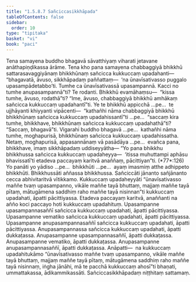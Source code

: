 ```yaml
---
title: "1.5.8.7 Sañciccasikkhāpada"
tableOfContents: false
sidebar:
  order: 10
type: "tipitaka"
basket: "vi"
book: "paci"
---
```



<DynamicBreadcrumb />

<Division number="464" book="paci">

<Paragraph number="1379" book="paci">
Tena samayena buddho bhagavā sāvatthiyaṃ viharati jetavane anāthapiṇḍikassa ārāme. Tena kho pana samayena chabbaggiyā bhikkhū sattarasavaggiyānaṃ bhikkhūnaṃ sañcicca kukkuccaṃ upadahanti—  “bhagavatā, āvuso, sikkhāpadaṃ paññattaṃ—  ‘na ūnavīsativasso puggalo upasampādetabbo’ti. Tumhe ca ūnavīsativassā upasampannā. Kacci no tumhe anupasampannā”ti? Te rodanti. Bhikkhū evamāhaṃsu—  “kissa tumhe, āvuso, rodathā”ti? “Ime, āvuso, chabbaggiyā bhikkhū amhākaṃ sañcicca kukkuccaṃ upadahantī”ti.
</Paragraph>

<Paragraph number="1380" book="paci">
Ye te bhikkhū appicchā …pe…  te ujjhāyanti khiyyanti vipācenti—  “kathañhi nāma chabbaggiyā bhikkhū bhikkhūnaṃ sañcicca kukkuccaṃ upadahissantī”ti …pe…  “saccaṃ kira tumhe, bhikkhave, bhikkhūnaṃ sañcicca kukkuccaṃ upadahathā”ti? “Saccaṃ, bhagavā”ti. Vigarahi buddho bhagavā …pe…  kathañhi nāma tumhe, moghapurisā, bhikkhūnaṃ sañcicca kukkuccaṃ upadahissatha. Netaṃ, moghapurisā, appasannānaṃ vā pasādāya …pe…  evañca pana, bhikkhave, imaṃ sikkhāpadaṃ uddiseyyātha—
</Paragraph>

</Division>
<Division number="465" book="paci">

<Paragraph number="1381" book="paci">
<Emphasis>“Yo pana bhikkhu bhikkhussa sañcicca kukkuccaṃ upadaheyya—  ‘itissa muhuttampi aphāsu bhavissatī’ti etadeva paccayaṃ karitvā anaññaṃ, pācittiyan”</Emphasis>ti. (*77*:<Emphasis>126</Emphasis>)
</Paragraph>

</Division>
<Division number="466" book="paci">

<Paragraph number="1382" book="paci">
<Emphasis>Yo panā</Emphasis>ti yo yādiso …pe…  <Emphasis>bhikkhū</Emphasis>ti …pe…  ayaṃ imasmiṃ atthe adhippeto bhikkhūti.
</Paragraph>

<Paragraph number="1383" book="paci">
<Emphasis>Bhikkhussā</Emphasis>ti aññassa bhikkhussa.
</Paragraph>

<Paragraph number="1384" book="paci">
<Emphasis>Sañciccā</Emphasis>ti jānanto sañjānanto cecca abhivitaritvā vītikkamo.
</Paragraph>

<Paragraph number="1385" book="paci">
<Emphasis>Kukkuccaṃ upadaheyyā</Emphasis>ti “ūnavīsativasso maññe tvaṃ upasampanno, vikāle maññe tayā bhuttaṃ, majjaṃ maññe tayā pītaṃ, mātugāmena saddhiṃ raho maññe tayā nisinnan”ti kukkuccaṃ upadahati, āpatti pācittiyassa.
</Paragraph>

<Paragraph number="1386" book="paci">
<Emphasis>Etadeva paccayaṃ karitvā, anaññan</Emphasis>ti na añño koci paccayo hoti kukkuccaṃ upadahituṃ.
</Paragraph>

</Division>
<Division number="467" book="paci">

<Paragraph number="1387" book="paci">
Upasampanne upasampannasaññī sañcicca kukkuccaṃ upadahati, āpatti pācittiyassa. Upasampanne vematiko sañcicca kukkuccaṃ upadahati, āpatti pācittiyassa. Upasampanne anupasampannasaññī sañcicca kukkuccaṃ upadahati, āpatti pācittiyassa.
</Paragraph>

<Paragraph number="1388" book="paci">
Anupasampannassa sañcicca kukkuccaṃ upadahati, āpatti dukkaṭassa. Anupasampanne upasampannasaññī, āpatti dukkaṭassa. Anupasampanne vematiko, āpatti dukkaṭassa. Anupasampanne anupasampannasaññī, āpatti dukkaṭassa.
</Paragraph>

</Division>
<Division number="468" book="paci">

<Paragraph number="1389" book="paci">
Anāpatti—  na kukkuccaṃ upadahitukāmo “ūnavīsativasso maññe tvaṃ upasampanno, vikāle maññe tayā bhuttaṃ, majjaṃ maññe tayā pītaṃ, mātugāmena saddhiṃ raho maññe tayā nisinnaṃ, iṅgha jānāhi, mā te pacchā kukkuccaṃ ahosī”ti bhaṇati, ummattakassa, ādikammikassāti.

</Paragraph>
</Division>

<Paragraph number="1390" type="center" book="paci">
Sañciccasikkhāpadaṃ niṭṭhitaṃ sattamaṃ.
</Paragraph>
